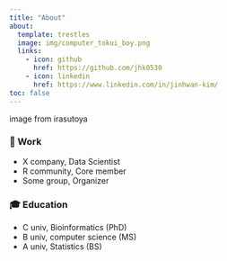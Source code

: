 ```yaml
---
title: "About"
about:
  template: trestles
  image: img/computer_tokui_boy.png
  links:
    - icon: github
      href: https://github.com/jhk0530
    - icon: linkedin
      href: https://www.linkedin.com/in/jinhwan-kim/
toc: false
---
```


:::{.callout-tip apperance='simple'}
image from irasutoya
:::


### 💼 Work

-   X company, Data Scientist
-   R community, Core member
-   Some group, Organizer

### 🎓 Education

-   C univ, Bioinformatics (PhD)
-   B univ, computer science (MS)
-   A univ, Statistics (BS)

